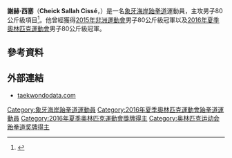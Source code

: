 {{noteTA
|1=zh-cn:科特迪瓦; zh-tw:象牙海岸; zh-hk:象牙海岸; zh-sg:象牙海岸;
}}
{{Infobox sportsperson
| name           = 謝赫·西塞<br />''Cheick Sallah Cissé''
| image          =
| image_size     = 
| caption        = 
| birth_name     = 
| fullname       = Cheick Cissé Sallah Junior
| nickname       = 
| nationality    = 
| residence      = 
| birth_date     = {{Birth date and age|1993|9|19|df=yes}}
| birth_place    = [[象牙海岸|象牙海岸]][[布瓦凱|布瓦凱]]
| death_date     = 
| death_place    = 
| height         = {{height|m=1.86}}
| weight         = {{weight|kg=80}}
| website        = 
| country        = {{CIV}}
| sport          = [[跆拳道|跆拳道]]
| event          = 男子80公斤級
| olympics       = 
| show-medals    = yes
| medaltemplates = 
{{MedalSport|男子[[跆拳道|跆拳道]]}}
{{MedalCountry|{{CIV}}}}
{{MedalCompetition|[[奧林匹克運動會|奧林匹克運動會]]}}
{{MedalGold|[[2016年夏季奧林匹克運動會|2016年 里約]]|[[2016年夏季奧林匹克運動會跆拳道比賽|男子80公斤級]]}}
{{MedalCompetition|[[非洲運動會|非洲運動會]]}}
{{MedalGold|[[2015年非洲運動會|2015年 布拉薩]]|男子80公斤級}}
{{MedalCompetition|[[非洲跆拳道錦標賽|非洲跆拳道錦標賽]]}}
{{MedalGold|[[2016年非洲跆拳道錦標賽|2016年 塞得港]]|男子80公斤級}}
{{MedalBronze|[[2014年非洲跆拳道錦標賽|2014年 突尼斯市]]|男子80公斤級}}
{{MedalCompetition|[[世界大學運動會|世界大學運動會]]}}
{{MedalSilver|[[2015年夏季世界大學運動會|2015年 光州]]|[[2015年夏季世界大學運動會跆拳道比賽|男子80公斤級]]}}
}}
'''謝赫·西塞'''（'''Cheick Sallah Cissé'''，{{bd|1993年|9月19日|catIdx=Cisse, Cheick}}）是一名[[象牙海岸|象牙海岸]][[跆拳道|跆拳道]]運動員，主攻男子80公斤級項目<ref>{{cite web |url=http://www.taekwondodata.com/cheick-sallah-cisse.alsp.html |title=Cheick Cisse |publisher=taekwondodata.com |date=2016-05-29 |accessdate=2016-05-29 |archive-date=2015-09-21 |archive-url=https://web.archive.org/web/20150921091911/http://www.taekwondodata.com/cheick-sallah-cisse.alsp.html |dead-url=no }}</ref>。他曾經獲得[[2015年非洲運動會|2015年非洲運動會]]男子80公斤級冠軍以及[[2016年夏季奧林匹克運動會|2016年夏季奧林匹克運動會]]男子80公斤級冠軍。

== 參考資料 ==
{{Reflist}}

== 外部連結 ==
* [http://www.taekwondodata.com/cheick-sallah-cisse.alsp.html taekwondodata.com]{{Wayback|url=http://www.taekwondodata.com/cheick-sallah-cisse.alsp.html |date=20150921091911 }}

{{Coted'Ivoire-bio-stub}}

{{DEFAULTSORT:Cisse, Cheick}}
[[Category:象牙海岸跆拳道運動員|Category:象牙海岸跆拳道運動員]]
[[Category:2016年夏季奧林匹克運動會跆拳道運動員|Category:2016年夏季奧林匹克運動會跆拳道運動員]]
[[Category:2016年夏季奧林匹克運動會獎牌得主|Category:2016年夏季奧林匹克運動會獎牌得主]]
[[Category:奥林匹克运动会跆拳道奖牌得主|Category:奥林匹克运动会跆拳道奖牌得主]]